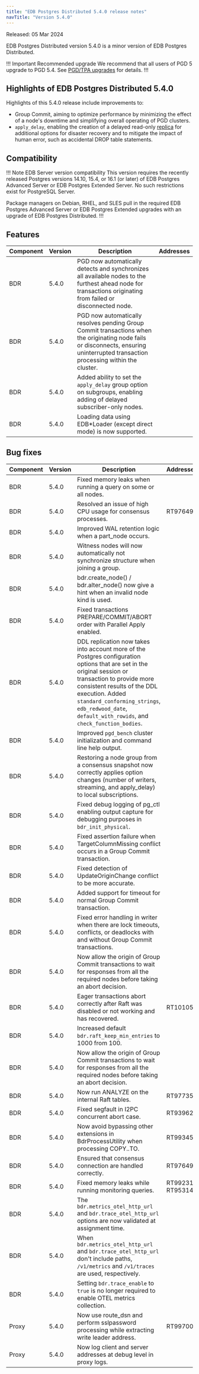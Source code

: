 ```yaml
---
title: "EDB Postgres Distributed 5.4.0 release notes"
navTitle: "Version 5.4.0"
---
```


Released: 05 Mar 2024

EDB Postgres Distributed version 5.4.0 is a minor version of EDB Postgres Distributed.

!!! Important Recommended upgrade
We recommend that all users of PGD 5 upgrade to PGD 5.4. See [PGD/TPA upgrades](../upgrades/tpa_overview) for details.
!!!


## Highlights of EDB Postgres Distributed 5.4.0

Highlights of this 5.4.0 release include improvements to:

* Group Commit, aiming to optimize performance by minimizing the effect of a node's downtime and simplifying overall operating of PGD clusters.
* `apply_delay`, enabling the creation of a delayed read-only [replica](/pgd/latest/nodes/subscriber_only/overview/) for additional options for disaster recovery and to mitigate the impact of human error, such as accidental DROP table statements.

## Compatibility

!!! Note EDB Server version compatibility
This version requires the recently released Postgres versions 14.10, 15.4,
or 16.1 (or later) of EDB Postgres Advanced Server or EDB Postgres Extended
Server. No such restrictions exist for PostgreSQL Server.

Package managers on Debian, RHEL, and SLES pull in the required EDB Postgres
Advanced Server or EDB Postgres Extended upgrades with an upgrade of EDB
Postgres Distributed.
!!!

## Features

| Component | Version | Description                                                                                                                                                                 | Addresses |
|-----------|---------|-----------------------------------------------------------------------------------------------------------------------------------------------------------------------------|-----------|
| BDR       | 5.4.0   | PGD now automatically detects and synchronizes all available nodes to the furthest ahead node for transactions originating from failed or disconnected node.                          |           |
| BDR       | 5.4.0   | PGD now automatically resolves pending Group Commit transactions when the originating node fails or disconnects, ensuring uninterrupted transaction processing within the cluster. |           |
| BDR       | 5.4.0   | Added ability to set the `apply_delay` group option on subgroups, enabling adding of delayed subscriber-only nodes.                                                            |           |
| BDR       | 5.4.0   | Loading data using EDB\*Loader (except direct mode) is now supported.                                                                                                        |           |

## Bug fixes

| Component | Version | Description                                                                                                                                                                                                                                                                                                     | Addresses        |
|-----------|---------|-----------------------------------------------------------------------------------------------------------------------------------------------------------------------------------------------------------------------------------------------------------------------------------------------------------------|------------------|
| BDR       | 5.4.0   | Fixed memory leaks when running a query on some or all nodes.                                                                                                                                                                                                                                                   |                  |
| BDR       | 5.4.0   | Resolved an issue of high CPU usage for consensus processes.                                                                                                                                                                                                                                                    | RT97649          |
| BDR       | 5.4.0   | Improved WAL retention logic when a part_node occurs.                                                                                                                                                                                                                                                           |                  |
| BDR       | 5.4.0   | Witness nodes will now automatically not synchronize structure when joining a group.                                                                                                                                                                                                                                |                  |
| BDR       | 5.4.0   | bdr.create_node() / bdr.alter_node() now give a hint when an invalid node kind is used.                                                                                                                                                                                                                         |                  |
| BDR       | 5.4.0   | Fixed transactions PREPARE/COMMIT/ABORT order with Parallel Apply enabled.                                                                                                                                                                                                                                      |                  |
| BDR       | 5.4.0   | DDL replication now takes into account more of the Postgres configuration options that are set in the original session or transaction to provide more consistent results of the DDL execution. Added `standard_conforming_strings`, `edb_redwood_date`, `default_with_rowids`, and `check_function_bodies`. |                  |
| BDR       | 5.4.0   | Improved `pgd_bench` cluster initialization and command line help output.                                                                                                                                                                                                                                        |                  |
| BDR       | 5.4.0   | Restoring a node group from a consensus snapshot now correctly applies option changes (number of writers, streaming, and apply_delay) to local subscriptions.                                                                                                                                                        |                  |
| BDR       | 5.4.0   | Fixed debug logging of pg_ctl enabling output capture for debugging purposes in `bdr_init_physical`.                                                                                                                                                                                                                |                  |
| BDR       | 5.4.0   | Fixed assertion failure when TargetColumnMissing conflict occurs in a Group Commit transaction.                                                                                                                                                                                                                   |                  |
| BDR       | 5.4.0   | Fixed detection of UpdateOriginChange conflict to be more accurate.                                                                                                                                                                                                                                               |                  |
| BDR       | 5.4.0   | Added support for timeout for normal Group Commit transaction.                                                                                                                                                                                                                                                            |                  |
| BDR       | 5.4.0   | Fixed error handling in writer when there are lock timeouts, conflicts, or deadlocks with and without Group Commit transactions.                                                                                                                                                                                 |                  |
| BDR       | 5.4.0   | Now allow the origin of Group Commit transactions to wait for responses from all the required nodes before taking an abort decision.                                                                                                                                                                                |                  |
| BDR       | 5.4.0   | Eager transactions abort correctly after Raft was disabled or not working and has recovered.                                                                                                                                                                                                                              | RT101055         |
| BDR       | 5.4.0   | Increased default `bdr.raft_keep_min_entries` to 1000 from 100.                                                                                                                                                                                                                                                     |                  |
| BDR       | 5.4.0   | Now allow the origin of Group Commit transactions to wait for responses from all the required nodes before taking an abort decision.                                                                                                                                                                                 |                  |
| BDR       | 5.4.0   | Now run ANALYZE on the internal Raft tables.                                                                                                                                                                                                                                                                    | RT97735          |
| BDR       | 5.4.0   | Fixed segfault in I2PC concurrent abort case.                                                                                                                                                                                                                                                                     | RT93962          |
| BDR       | 5.4.0   | Now avoid bypassing other extensions in BdrProcessUtility when processing COPY..TO.                                                                                                                                                                                                                                 | RT99345          |
| BDR       | 5.4.0   | Ensured that consensus connection are handled correctly.                                                                                                                                                                                                                                                         | RT97649          |
| BDR       | 5.4.0   | Fixed memory leaks while running monitoring queries.                                                                                                                                                                                                                                                              | RT99231, RT95314 |
| BDR       | 5.4.0   | The `bdr.metrics_otel_http_url` and `bdr.trace_otel_http_url` options are now validated at assignment time.                                                                                                                                                                                                                                                            |                  |
| BDR       | 5.4.0   | When `bdr.metrics_otel_http_url` and `bdr.trace_otel_http_url` don't include paths, `/v1/metrics` and `/v1/traces` are used, respectively.                                                                                                                                                                                                                                                            |                  |
| BDR       | 5.4.0   | Setting `bdr.trace_enable` to `true` is no longer required to enable OTEL metrics collection.                                                                                                                                                                                                                                                            |                  |
| Proxy     | 5.4.0   | Now use route_dsn and perform sslpassword processing while extracting write leader address.                                                                                                                                                                                                                         | RT99700          |
| Proxy     | 5.4.0   | Now log client and server addresses at debug level in proxy logs.                                                                                                                                                                                                                                                   |                  |
